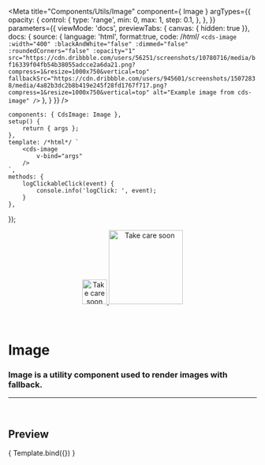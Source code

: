 
<Meta
	title="Components/Utils/Image"
	component={ Image }
	argTypes={{
		opacity: {
			control: {
				type: 'range',
				min: 0,
				max: 1,
				step: 0.1,
			},
		},
	}}
	parameters={{
		viewMode: 'docs',
		previewTabs: { canvas: { hidden: true }},
		docs: {
			source: {
				language: 'html',
				format:true,
				code: /*html*/ 
`<cds-image
	:width="400"
	:blackAndWhite="false"
	:dimmed="false"
	:roundedCorners="false"
	:opacity="1"
	src="https://cdn.dribbble.com/users/56251/screenshots/10780716/media/bf16339f04fb54b38055adcce2a6da21.png?compress=1&resize=1000x750&vertical=top"
	fallbackSrc="https://cdn.dribbble.com/users/945601/screenshots/15072838/media/4a82b3dc2b8b419e245f28fd1767f717.png?compress=1&resize=1000x750&vertical=top"
	alt="Example image from cds-image"
/>`
			},
		}
	}}
/>

	components: { CdsImage: Image },
	setup() {
		return { args };
	},
	template: /*html*/ `
		<cds-image
			v-bind="args"
		/>
	`,
	methods: {
		logClickableClick(event) {
			console.info('logClick: ', event);
		}
	},
});

<div align="center" style={{display: 'flex'}}>
    <a href="https://rahulaher.netlify.app">
        <img src="https://rahulaher.netlify.app/img/logo/glyph-black-colored.svg" alt="Take care soon" width="50" />
        <img src="https://rahulaher.netlify.app/img/logo/word-black-colored.svg" alt="Take care soon" width="150" />
    </a>
</div>

<br />
<br />

# Image

### Image is a utility component used to render images with fallback.
---
<br />

## Preview

<Canvas>
	<Story
		name="Image"
		args={{
			src: 'https://cdn.dribbble.com/users/56251/screenshots/10780716/media/bf16339f04fb54b38055adcce2a6da21.png?compress=1&resize=1000x750&vertical=top',
			fallbackSrc: 'https://cdn.dribbble.com/users/945601/screenshots/15072838/media/4a82b3dc2b8b419e245f28fd1767f717.png?compress=1&resize=1000x750&vertical=top',
			width: 400,
			blackAndWhite: false,
			dimmed: false,
			roundedCorners: false,
			opacity: 1,
			alt: 'Example image from cds-image',
		}}
	>
		{ Template.bind({}) }
	</Story>
</Canvas>

<ArgsTable story="Image" />
